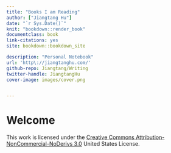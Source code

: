 ```yaml
---
title: "Books I am Reading"
author: ["Jiangtang Hu"]
date: "`r Sys.Date()`"
knit: "bookdown::render_book"
documentclass: book
link-citations: yes
site: bookdown::bookdown_site

description: "Personal Notebook"
url: 'http\://jiangtanghu.com/'
github-repo: Jiangtang/Writing
twitter-handle: JiangtangHu
cover-image: images/cover.png


---
```





# Welcome {-}



This work is licensed under the [Creative Commons Attribution-NonCommercial-NoDerivs 3.0](http://creativecommons.org/licenses/by-nc-nd/3.0/us/) United States License. 
